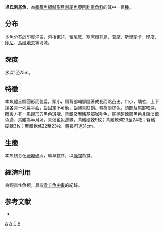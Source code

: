 {{Speciesbox 
| genus = Acanthurus
| species = tennentii
| image = Acanthurus tennenti Kreisdorn-Doktorfisch3.jpg
| status = NE
| status_system = IUCN3.1
| authority = [[Günther|Günther]], 1861
| synonyms = *''Acanthurus bicommatus''<br /><small>Smith, 1955</small>
*''Acanthurus plagiatus''<br /><small>Peters, 1876</small>
*''Acanthurus tennenti''<br /><small>Günther, 1861</small>
}}
'''坦氏刺尾魚'''，為[[輻鰭魚綱|輻鰭魚綱]][[鱸形目|鱸形目]][[刺尾魚亞目|刺尾魚亞目]][[刺尾魚科|刺尾魚科]]的其中一個[[種|種]]。

==分布==
本魚分布於[[印度洋|印度洋]]區，包括[[東非|東非]]、[[留尼旺|留尼旺]]、[[塞席爾群島|塞席爾群島]]、[[葛摩|葛摩]]、[[斯里蘭卡|斯里蘭卡]]、[[印度|印度]]、[[印尼|印尼]]、[[馬爾地夫|馬爾地夫]]等海域。

==深度==
水深1至25m。

==特徵==
本魚體呈橢圓形而側扁。頭小，頭背部輪廓隨著成長而略凸出。口小，端位，上下頜各具一列扁平齒，齒固定不可動，齒緣具缺刻。體為淡棕色，頭部及尾部較深，眼後方有一馬蹄形的黑色斑塊，背鰭及臀鰭基部咖啡色，尾柄硬棘部黑色且鑲淡藍色邊，尾鰭為半月狀，具淡藍色邊緣，背鰭硬棘9枚；背鰭軟條23至24枚；臀鰭硬棘3枚；臀鰭軟條22至23枚，體長可達31cm。

==生態==
本魚棲息在[[珊瑚礁|珊瑚礁]]區，屬草食性，以[[藻類|藻類]]為食。

==經濟利用==
為觀賞性魚類，具有[[雪卡魚中毒|雪卡魚中毒]]的紀錄。

==参考文献==
*{{FishBase_species|genus=Acanthurus|species=tennentii|year=2011|month=12}}
{{Taxonbar|from=Q266394}}

[[Category:觀賞魚|A]]
[[Category:有毒魚類|A]]
[[Category:刺尾魚屬|T]]
[[Category:1861年描述的鱼类|A]]